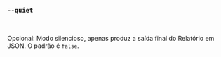 ### `--quiet`

<br />

Opcional: Modo silencioso, apenas produz a saída final do Relatório em JSON. O padrão é `false`.